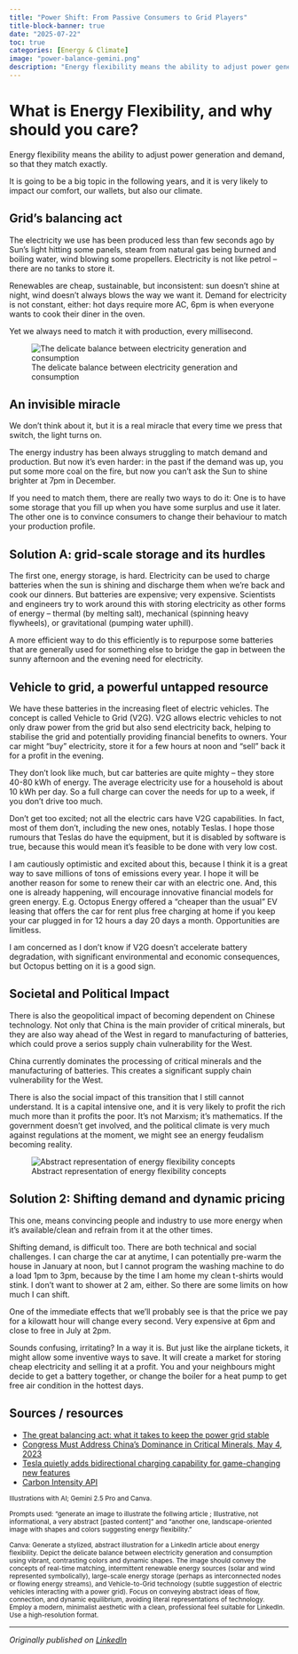 ```yaml
---
title: "Power Shift: From Passive Consumers to Grid Players"
title-block-banner: true
date: "2025-07-22"
toc: true
categories: [Energy & Climate]
image: "power-balance-gemini.png"
description: "Energy flexibility means the ability to adjust power generation and demand, so that they match exactly. It's going to be a big topic in the following years, and it is very likely to impact our comfort, our wallets, but also our climate."
---
```


# What is Energy Flexibility, and why should you care?

Energy flexibility means the ability to adjust power generation and demand, so that they match exactly. 

It is going to be a big topic in the following years, and it is very likely to impact our comfort, our wallets, but also our climate.

## Grid's balancing act

The electricity we use has been produced less than few seconds ago by Sun's light hitting some panels, steam from natural gas being burned and boiling water, wind blowing some propellers. Electricity is not like petrol -- there are no tanks to store it.

Renewables are cheap, sustainable, but inconsistent: sun doesn't shine at night, wind doesn't always blows the way we want it. Demand for electricity is not constant, either: hot days require more AC, 6pm is when everyone wants to cook their diner in the oven.

Yet we always need to match it with production, every millisecond. 

![The delicate balance between electricity generation and consumption](power-balance-gemini.png)

## An invisible miracle

We don't think about it, but it is a real miracle that every time we press that switch, the light turns on.

The energy industry has been always struggling to match demand and production. But now it's even harder: in the past if the demand was up, you put some more coal on the fire, but now you can't ask the Sun to shine brighter at 7pm in December.

If you need to match them, there are really two ways to do it: One is to have some storage that you fill up when you have some surplus and use it later. The other one is to convince consumers to change their behaviour to match your production profile. 

## Solution A: grid-scale storage and its hurdles

The first one, energy storage, is hard. Electricity can be used to charge batteries when the sun is shining and discharge them when we're back and cook our dinners. But batteries are expensive; very expensive. Scientists and engineers try to work around this with storing electricity as other forms of energy -- thermal (by melting salt), mechanical (spinning heavy flywheels), or gravitational (pumping water uphill).

A more efficient way to do this efficiently is to repurpose some batteries that are generally used for something else to bridge the gap in between the sunny afternoon and the evening need for electricity.

## Vehicle to grid, a powerful untapped resource

We have these batteries in the increasing fleet of electric vehicles. The concept is called Vehicle to Grid (V2G). V2G allows electric vehicles to not only draw power from the grid but also send electricity back, helping to stabilise the grid and potentially providing financial benefits to owners. Your car might "buy" electricity, store it for a few hours at noon and "sell" back it for a profit in the evening.

They don't look like much, but car batteries are quite mighty -- they store 40-80 kWh of energy. The average electricity use for a household is about 10 kWh per day. So a full charge can cover the needs for up to a week, if you don't drive too much.

Don't get too excited; not all the electric cars have V2G capabilities. In fact, most of them don't, including the new ones, notably Teslas. I hope those rumours that Teslas do have the equipment, but it is disabled by software is true, because this would mean it's feasible to be done with very low cost.

I am cautiously optimistic and excited about this, because I think it is a great way to save millions of tons of emissions every year. I hope it will be another reason for some to renew their car with an electric one. And, this one is already happening, will encourage innovative financial models for green energy. E.g. Octopus Energy offered a "cheaper than the usual" EV leasing that offers the car for rent plus free charging at home if you keep your car plugged in for 12 hours a day 20 days a month. Opportunities are limitless.

I am concerned as I don't know if V2G doesn't accelerate battery degradation, with significant environmental and economic consequences, but Octopus betting on it is a good sign.

## Societal and Political Impact

There is also the geopolitical impact of becoming dependent on Chinese technology. Not only that China is the main provider of critical minerals, but they are also way ahead of the West in regard to manufacturing of batteries, which could prove a serios supply chain vulnerability for the West.

China currently dominates the processing of critical minerals and the manufacturing of batteries. This creates a significant supply chain vulnerability for the West.

There is also the social impact of this transition that I still cannot understand. It is a capital intensive one, and it is very likely to profit the rich much more than it profits the poor. It's not Marxism; it's mathematics. If the government doesn't get involved, and the political climate is very much against regulations at the moment, we might see an energy feudalism becoming reality.

![Abstract representation of energy flexibility concepts](enegy-flex-canva.jpg)

## Solution 2: Shifting demand and dynamic pricing

This one, means convincing people and industry to use more energy when it's available/clean and refrain from it at the other times. 

Shifting demand, is difficult too. There are both technical and social challenges. I can charge the car at anytime, I can potentially pre-warm the house in January at noon, but I cannot program the washing machine to do a load 1pm to 3pm, because by the time I am home my clean t-shirts would stink. I don't want to shower at 2 am, either. So there are some limits on how much I can shift.

One of the immediate effects that we'll probably see is that the price we pay for a kilowatt hour will change every second. Very expensive at 6pm and close to free in July at 2pm.

Sounds confusing, irritating? In a way it is. But just like the airplane tickets, it might allow some inventive ways to save. It will create a market for storing cheap electricity and selling it at a profit. You and your neighbours might decide to get a battery together, or change the boiler for a heat pump to get free air condition in the hottest days.

## Sources / resources

- [The great balancing act: what it takes to keep the power grid stable](https://www.drax.com/power-generation/great-balancing-act-takes-keep-power-grid-stable/)
- [Congress Must Address China's Dominance in Critical Minerals, May 4, 2023](https://www.cornyn.senate.gov/news/cornyn-congress-must-address-chinas-dominance-in-critical-minerals)
- [Tesla quietly adds bidirectional charging capability for game-changing new features](https://electrek.co/2020/05/19/tesla-bidirectional-charging-ready-game-changing-features/)
- [Carbon Intensity API](https://www.carbonintensity.org.uk/)

<small>
Illustrations with AI; Gemini 2.5 Pro and Canva.

Prompts used: "generate an image to illustrate the follwing article ; Illustrative, not informational, a very abstract [pasted content]" and "another one, landscape-oriented image with shapes and colors suggesting energy flexibility."

Canva:
Generate a stylized, abstract illustration for a LinkedIn article about energy flexibility.  Depict the delicate balance between electricity generation and consumption using vibrant, contrasting colors and dynamic shapes.  The image should convey the concepts of real-time matching, intermittent renewable energy sources (solar and wind represented symbolically), large-scale energy storage (perhaps as interconnected nodes or flowing energy streams), and Vehicle-to-Grid technology (subtle suggestion of electric vehicles interacting with a power grid). Focus on conveying abstract ideas of flow, connection, and dynamic equilibrium, avoiding literal representations of technology.  Employ a modern, minimalist aesthetic with a clean, professional feel suitable for LinkedIn. Use a high-resolution format.
</small>

---

*Originally published on [LinkedIn](https://www.linkedin.com/pulse/power-shift-from-passive-consumers-grid-players-cristian-dinu-5ptye/)*
